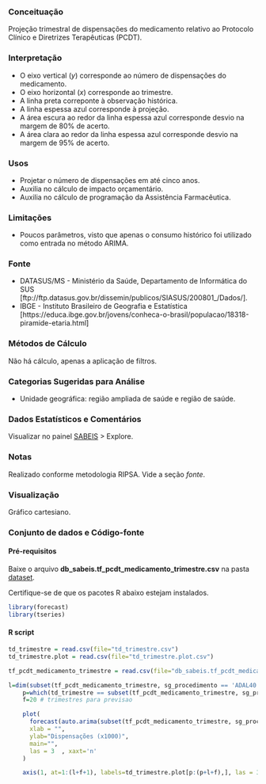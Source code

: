 ### Conceituação

Projeção trimestral de dispensações do medicamento 
relativo ao Protocolo Clínico e Diretrizes Terapêuticas (PCDT).

### Interpretação

- O eixo vertical ($y$) corresponde ao número de dispensações do medicamento.
- O eixo horizontal ($x$) corresponde ao trimestre.
- A linha preta correponte à observação histórica.
- A linha espessa azul corresponde à projeção.
- A área escura ao redor da linha espessa azul corresponde desvio na margem de 80% de acerto.
- A área clara ao redor da linha espessa azul corresponde desvio na margem de 95% de acerto.

### Usos

- Projetar o número de dispensações em até cinco anos.
- Auxilia no cálculo de impacto orçamentário.
- Auxilia no cálculo de programação da Assistência Farmacêutica.

### Limitações

- Poucos parâmetros, visto que apenas o consumo histórico foi utilizado como entrada no método ARIMA. 

### Fonte

- DATASUS/MS - Ministério da Saúde, Departamento de Informática do SUS
[ftp://ftp.datasus.gov.br/dissemin/publicos/SIASUS/200801_/Dados/].
- IBGE - Instituto Brasileiro de Geografia e Estatística [https://educa.ibge.gov.br/jovens/conheca-o-brasil/populacao/18318-piramide-etaria.html]

### Métodos de Cálculo

Não há cálculo, apenas a aplicação de filtros.

### Categorias Sugeridas para Análise

- Unidade geográfica: região ampliada de saúde e região de saúde.

### Dados Estatísticos e Comentários

Visualizar no painel [SABEIS](https://labxss.shinyapps.io/sabeis_pcdt2/) > Explore.

### Notas
Realizado conforme metodologia RIPSA. Vide a seção *fonte*.

### Visualização

Gráfico cartesiano.

### Conjunto de dados e Código-fonte

#### Pré-requisitos {-}

Baixe o arquivo **db_sabeis.tf_pcdt_medicamento_trimestre.csv** na pasta
[dataset](https://github.com/labxss/sabeis_pcdt/tree/master/dataset/csv).

Certifique-se de que os pacotes R abaixo estejam instalados.

```r
library(forecast)
library(tseries)
```


#### R script {-}


```r

td_trimestre = read.csv(file="td_trimestre.csv")
td_trimestre.plot = read.csv(file="td_trimestre.plot.csv")

tf_pcdt_medicamento_trimestre = read.csv(file="db_sabeis.tf_pcdt_medicamento_trimestre.csv")

l=dim(subset(tf_pcdt_medicamento_trimestre, sg_procedimento == 'ADAL40' & co_pcdt == 10))[1] # numero de afericoes
    p=which(td_trimestre == subset(tf_pcdt_medicamento_trimestre, sg_procedimento == 'ADAL40' & co_pcdt == 10)[1,2]) # inicio do vetor
    f=20 # trimestres para previsao

    plot(
      forecast(auto.arima(subset(tf_pcdt_medicamento_trimestre, sg_procedimento == 'ADAL40' & co_pcdt == 10)$qt_dispensacao/1000, allowmean = TRUE), h = 20),
      xlab = "",
      ylab="Dispensações (x1000)",
      main="",
      las = 3  , xaxt='n'
    )

    axis(1, at=1:(l+f+1), labels=td_trimestre.plot[p:(p+l+f),], las = 3)
```
